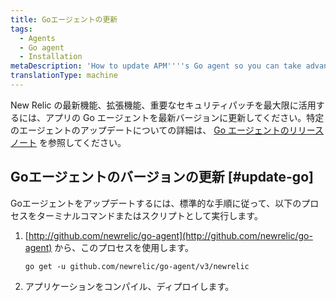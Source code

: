 ```yaml
---
title: Goエージェントの更新
tags:
  - Agents
  - Go agent
  - Installation
metaDescription: 'How to update APM''''s Go agent so you can take advantage of the latest features, enhancements, and important security patches.'
translationType: machine
---
```


New Relic の最新機能、拡張機能、重要なセキュリティパッチを最大限に活用するには、アプリの Go エージェントを最新バージョンに更新してください。特定のエージェントのアップデートについての詳細は、 [Go エージェントのリリースノート](/docs/release-notes/agent-release-notes/go-release-notes) を参照してください。

## Goエージェントのバージョンの更新 [#update-go]

Goエージェントをアップデートするには、標準的な手順に従って、以下のプロセスをターミナルコマンドまたはスクリプトとして実行します。

1. [http://github.com/newrelic/go-agent](http://github.com/newrelic/go-agent) から、このプロセスを使用します。

   ```
   go get -u github.com/newrelic/go-agent/v3/newrelic
   ```

2. アプリケーションをコンパイル、ディプロイします。